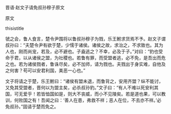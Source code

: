 


晋语·赵文子请免叔孙穆子原文

原文

thisistitle

虢之会，鲁人食言，楚令尹围将以鲁叔孙穆子为戮，乐王鲋求货焉不予。赵文子谓叔孙曰：“夫楚令尹有欲于楚，少懦于诸侯。诸侯之故，求治之，不求致也。其为人也，刚而尚宠，若及，必不避也。子盍逃之？不幸，必及于子。”对曰：“豹也受命于君，以从诸侯之盟，为社稷也。若鲁有罪，而受盟者逃，必不免，是吾出而危之也。若为诸侯戮者，鲁诛尽矣，必不加师，请为戮也。夫戮出于身实难，自他及之何害？苟可以安君利国，美恶一心也。”

文子将请之于楚，乐王鲋曰：“诸侯有盟未退，而鲁背之，安用齐盟？纵不能讨，又免其受盟者，晋何以为盟主矣，必杀叔孙豹。”文子曰：“有人不难以死安利其国，可无爱乎！若皆恤国如是，则大不丧威，而小不见陵矣。若是道也果，可以教训，何败国之有！吾闻之曰：‘善人在患，弗救不祥；恶人在位，不去亦不祥。’必免叔孙。”固请于楚而免之。

